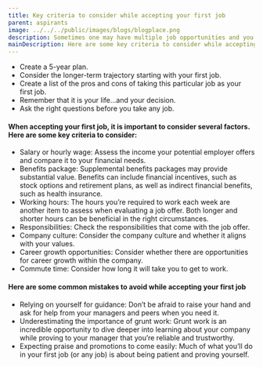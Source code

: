 ```yaml
---
title: Key criteria to consider while accepting your first job
parent: aspirants
image: ../../../public/images/blogs/blogplace.png
description: Sometimes one may have multiple job opportunities and you are wondering which job to choose.
mainDescription: Here are some key criteria to consider while accepting your first job
---
```


- Create a 5-year plan.
- Consider the longer-term trajectory starting with your first job.
- Create a list of the pros and cons of taking this particular job as your first job.
- Remember that it is your life…and your decision.
- Ask the right questions before you take any job.

#### When accepting your first job, it is important to consider several factors. Here are some key criteria to consider:

- Salary or hourly wage: Assess the income your potential employer offers and compare it to your financial needs.
- Benefits package: Supplemental benefits packages may provide substantial value. Benefits can include financial incentives, such as stock options and retirement plans, as well as indirect financial benefits, such as health insurance.
- Working hours: The hours you’re required to work each week are another item to assess when evaluating a job offer. Both longer and shorter hours can be beneficial in the right circumstances.
- Responsibilities: Check the responsibilities that come with the job offer.
- Company culture: Consider the company culture and whether it aligns with your values.
- Career growth opportunities: Consider whether there are opportunities for career growth within the company.
- Commute time: Consider how long it will take you to get to work.

#### Here are some common mistakes to avoid while accepting your first job

- Relying on yourself for guidance: Don’t be afraid to raise your hand and ask for help from your managers and peers when you need it.
- Underestimating the importance of grunt work: Grunt work is an incredible opportunity to dive deeper into learning about your company while proving to your manager that you’re reliable and trustworthy.
- Expecting praise and promotions to come easily: Much of what you’ll do in your first job (or any job) is about being patient and proving yourself.
